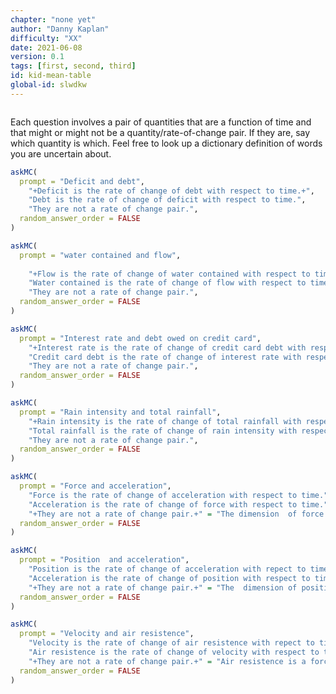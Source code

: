 ```yaml
---
chapter: "none yet"
author: "Danny Kaplan"
difficulty: "XX"
date: 2021-06-08 
version: 0.1
tags: [first, second, third]
id: kid-mean-table
global-id: slwdkw
---
```


```r

```

Each question involves a pair of quantities that are a function of time and that might or might not be a quantity/rate-of-change pair. If they are, say which quantity is which. Feel free to look up a dictionary definition of words you are uncertain about.

```r
askMC(
  prompt = "Deficit and debt",
    "+Deficit is the rate of change of debt with respect to time.+",
    "Debt is the rate of change of deficit with respect to time.",
    "They are not a rate of change pair.",
  random_answer_order = FALSE
)
```

```r
askMC(
  prompt = "water contained and flow",
  
    "+Flow is the rate of change of water contained with respect to time.+",
    "Water contained is the rate of change of flow with respect to time.",
    "They are not a rate of change pair.",
  random_answer_order = FALSE
)
```
    
```r
askMC(
  prompt = "Interest rate and debt owed on credit card",
    "+Interest rate is the rate of change of credit card debt with respect to time.+",
    "Credit card debt is the rate of change of interest rate with respect to time.",
    "They are not a rate of change pair.",
  random_answer_order = FALSE
)
```    

```r
askMC(
  prompt = "Rain intensity and total rainfall",
    "+Rain intensity is the rate of change of total rainfall with respect to time.+",
    "Total rainfall is the rate of change of rain intensity with respect to time.",
    "They are not a rate of change pair.",
  random_answer_order = FALSE
)
```

```r
askMC(
  prompt = "Force and acceleration",
    "Force is the rate of change of acceleration with respect to time." = "",
    "Acceleration is the rate of change of force with respect to time."  = "",
    "+They are not a rate of change pair.+" = "The dimension  of force is $ML/T^2$. The dimension of acceleration  is $L/T^2$. A  rate of change with respect to time should  have  an extra T in the denominator of the dimensions.",
  random_answer_order = FALSE
)
```

```r
askMC(
  prompt = "Position  and acceleration",
    "Position is the rate of change of acceleration with repect to time." = "",
    "Acceleration is the rate of change of position with respect to time."  = "",
    "+They are not a rate of change pair.+" = "The  dimension of position is $L$. The dimension  of acceleration is $L/T^2$. The  rate of change  of position  would have  dimension  $L/T$. That is called 'velocity'.",
  random_answer_order = FALSE
)
```

```r
askMC(
  prompt = "Velocity and air resistence",
    "Velocity is the rate of change of air resistence with repect to time." = "",
    "Air resistence is the rate of change of velocity with respect to time."  = "",
    "+They are not a rate of change pair.+" = "Air resistence is a force,  with dimension $M L/T^2$. Velocity  has dimension $L/T$. The rate of change of velocity with  respect to time is acceleration, which has dimension  $L/T^2$.",
  random_answer_order = FALSE
)
```



